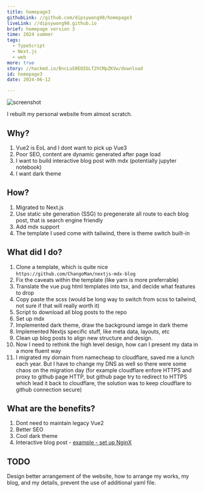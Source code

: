 ```yaml
---
title: homepage3
githubLink: //github.com/dipsywong98/homepage3
liveLink: //dipsywong98.github.io
brief: homepage version 3
time: 2024 summer
tags:
  - TypeScript
  - Next.js
  - web
more: true
story: //hackmd.io/BncLuS0EQIGLT2hCMpZKVw/download
id: homepage3
date: 2024-06-12

---
```


![screenshot](../public/img/posts/homepage3/image.png)

I rebuilt my personal website from almost scratch.

## Why?

1. Vue2 is EoL and I dont want to pick up Vue3
1. Poor SEO, content are dynamic generated after page load
1. I want to build interactive blog post with mdx (potentially jupyter notebook)
1. I want dark theme

## How?

1. Migrated to Next.js
1. Use static site generation (SSG) to pregenerate all route to each blog post, that is search engine friendly
1. Add mdx support
1. The template I used come with tailwind, there is theme switch built-in

## What did I do?

1. Clone a template, which is quite nice `https://github.com/ChangoMan/nextjs-mdx-blog`
1. Fix the caveats within the template (like yarn is more preferrable)
1. Translate the vue pug html templates into tsx, and decide what features to drop
1. Copy paste the scss (would be long way to switch from scss to tailwind, not sure if that will really worth it)
1. Script to download all blog posts to the repo
1. Set up mdx
1. Implemented dark theme, draw the background iamge in dark theme
1. Implemented Nextjs specific stuff, like meta data, layouts, etc
1. Clean up blog posts to align new structure and design.
1. Now I need to rethink the high level design, how can I present my data in a more fluent way
1. I migrated my domain from namecheap to cloudflare, saved me a lunch each year. But I have to change my DNS as well so there were some chaos on the migration day (for example cloudflare enfore HTTPS and proxy to github page HTTP, but github page try to redirect to HTTPS which lead it back to cloudflare, the solution was to keep cloudflare to github connection secure)

## What are the benefits?

1. Dont need to maintain legacy Vue2
1. Better SEO
1. Cool dark theme
1. Interactive blog post - [example - set up NginX](https://dipsy.me/posts/Setup-new-subdomain-on-NginX-with-redirected-SSL/)

## TODO

Design better arrangement of the website, how to arrange my works, my blog, and my details, prevent the use of additional yaml file.
